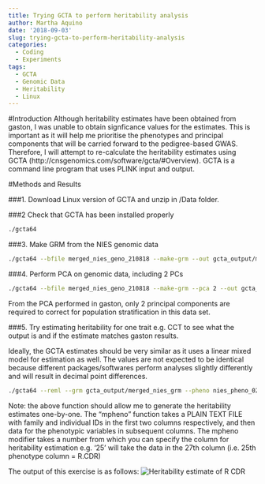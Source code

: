 ```yaml
---
title: Trying GCTA to perform heritability analysis
author: Martha Aquino
date: '2018-09-03'
slug: trying-gcta-to-perform-heritability-analysis
categories:
  - Coding
  - Experiments
tags:
  - GCTA
  - Genomic Data
  - Heritability
  - Linux
---
```


#Introduction
Although heritability estimates have been obtained from gaston, I was unable to obtain signficance values for the estimates. This is important as it will help me prioritise the phenotypes and principal components that will be carried forward to the pedigree-based GWAS. Therefore, I will attempt to re-calculate the heritability estimates using GCTA (http://cnsgenomics.com/software/gcta/#Overview). GCTA is a command line program that uses PLINK input and output. 

#Methods and Results 

###1. Download Linux version of GCTA and unzip in /Data folder.

###2 Check that GCTA has been installed properly 
```bash
./gcta64
```

###3. Make GRM from the NIES genomic data 
```bash
./gcta64 --bfile merged_nies_geno_210818 --make-grm --out gcta_output/merged_nies_grm
```

###4. Perform PCA on genomic data, including 2 PCs 
```bash
./gcta64 --bfile merged_nies_geno_210818 --make-grm --pca 2 --out gcta_output/merged_nies_pca
```

From the PCA performed in gaston, only 2 principal components are required to correct for population stratification in this data set. 

###5. Try estimating heritability for one trait e.g. CCT to see what the output is and if the estimate matches gaston results. 

Ideally, the GCTA estimates should be very similar as it uses a linear mixed model for estimation as well. The values are not expected to be identical because different packages/softwares perform analyses slightly differently and will result in decimal point differences. 

```bash
./gcta64 --reml --grm gcta_output/merged_nies_grm --pheno nies_pheno_020918.txt --mpheno 25 --reml-pred-rand -qcovar gcta_output/merged_nies_pca --out gcta_output/est_her_test
```

Note: the above function should allow me to generate the heritability estimates one-by-one. The "mpheno" function takes a PLAIN TEXT FILE with family and individual IDs in the first two columns respectively, and then data for the phenotypic variables in subsequent columns. The mpheno modifier takes a number from which you can specify the column for heritability estimation e.g. '25' will take the data in the 27th column (i.e. 25th phenotype column = R.CDR)

The output of this exercise is as follows: 
![Heritability estimate of R CDR](/C/Users/Martha/Documents/Honours/Project/honours.project/Data/gcta_output/r.cdr.estimate.test.png)
